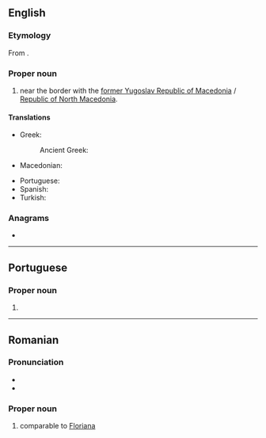 {{also|Flórina}}
==English==
{{wikipedia}}

===Etymology===
From {{bor|en|el|Φλώρινα}}.

===Proper noun===
{{en-prop}}

# {{place|en|city|in northern|c/Greece}} near the border with the [[former Yugoslav Republic of Macedonia]] / [[Republic of North Macedonia]].

====Translations====
{{trans-top|city in Greece}}
* Greek: {{t+|el|Φλώρινα}}
*: Ancient Greek: {{t|grc|Χλέρινον}}
* Macedonian: {{t|mk|Лерин}}
{{trans-mid}}
* Portuguese: {{t|pt|Florina|f}}
* Spanish: {{t|es|Flórina|f}}
* Turkish: {{t|tr|Florina}}
{{trans-bottom}}

===Anagrams===
* {{anagrams|en|a=afilnor|forlain}}

----

==Portuguese==

===Proper noun===
{{pt-proper noun|f}}

# {{place|pt|town/and/regional unit|r/West Macedonia|c/Greece|t1=Florina}}

----

==Romanian==

===Pronunciation===
* {{IPA|ro|[floˈri.na]}}
* {{audio|ro|LL-Q7913 (ron)-KlaudiuMihaila-Florina.wav|Audio}}

===Proper noun===
{{ro-name|gend=f|gd=Florinei|m=Florin}}

# {{given name|ro|female}} comparable to [[Floriana]]